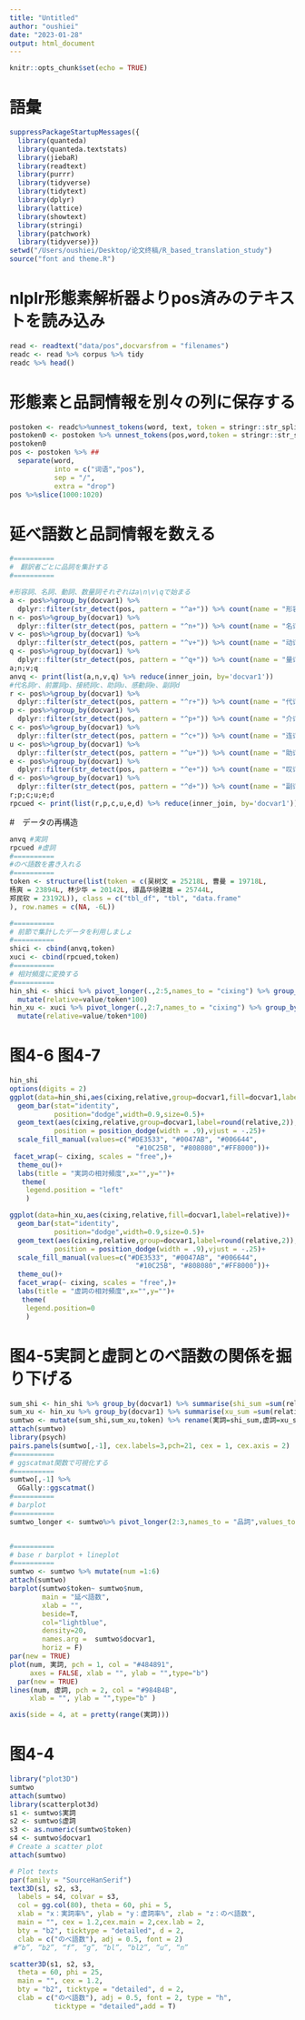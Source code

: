 ```yaml
---
title: "Untitled"
author: "oushiei"
date: "2023-01-28"
output: html_document
---
```


```r
knitr::opts_chunk$set(echo = TRUE)
```

# 語彙

```r
suppressPackageStartupMessages({
  library(quanteda)
  library(quanteda.textstats)
  library(jiebaR)
  library(readtext)
  library(purrr)
  library(tidyverse)
  library(tidytext)
  library(dplyr)
  library(lattice)
  library(showtext)
  library(stringi)
  library(patchwork)
  library(tidyverse)})
setwd("/Users/oushiei/Desktop/论文终稿/R_based_translation_study")
source("font and theme.R")
```


# nlplr形態素解析器よりpos済みのテキストを読み込み
```r
read <- readtext("data/pos",docvarsfrom = "filenames")
readc <- read %>% corpus %>% tidy
readc %>% head()
```

# 形態素と品詞情報を別々の列に保存する
```r
postoken <- readc%>%unnest_tokens(word, text, token = stringr::str_split, pattern = " ")
postoken0 <- postoken %>% unnest_tokens(pos,word,token = stringr::str_split,pattern="/")
postoken0
pos <- postoken %>% ##
  separate(word,
           into = c("词语","pos"),
           sep = "/",
           extra = "drop")
pos %>%slice(1000:1020)
```

# 延べ語数と品詞情報を数える
```r
#==========
#　翻訳者ごとに品詞を集計する
#==========

#形容詞、名詞、動詞、数量詞それぞれはa\n\v\qで始まる        
a <- pos%>%group_by(docvar1) %>%  
  dplyr::filter(str_detect(pos, pattern = "^a+")) %>% count(name = "形容词")          
n <- pos%>%group_by(docvar1) %>%  
  dplyr::filter(str_detect(pos, pattern = "^n+")) %>% count(name = "名词")
v <- pos%>%group_by(docvar1) %>%  
  dplyr::filter(str_detect(pos, pattern = "^v+")) %>% count(name = "动词")
q <- pos%>%group_by(docvar1) %>%  
  dplyr::filter(str_detect(pos, pattern = "^q+")) %>% count(name = "量词")
a;n;v;q
anvq <- print(list(a,n,v,q) %>% reduce(inner_join, by='docvar1'))
#代名詞r、前置詞p、接続詞c、助詞u、感動詞e、副詞d
r <- pos%>%group_by(docvar1) %>%  
  dplyr::filter(str_detect(pos, pattern = "^r+")) %>% count(name = "代词") 
p <- pos%>%group_by(docvar1) %>%  
  dplyr::filter(str_detect(pos, pattern = "^p+")) %>% count(name = "介词")
c <- pos%>%group_by(docvar1) %>%  
  dplyr::filter(str_detect(pos, pattern = "^c+")) %>% count(name = "连词")
u <- pos%>%group_by(docvar1) %>%  
  dplyr::filter(str_detect(pos, pattern = "^u+")) %>% count(name = "助词")
e <- pos%>%group_by(docvar1) %>%  
  dplyr::filter(str_detect(pos, pattern = "^e+")) %>% count(name = "叹词")
d <- pos%>%group_by(docvar1) %>%  
  dplyr::filter(str_detect(pos, pattern = "^d+")) %>% count(name = "副词")
r;p;c;u;e;d
rpcued <- print(list(r,p,c,u,e,d) %>% reduce(inner_join, by='docvar1'))
```

#　データの再構造
```r
anvq #実詞
rpcued #虚詞
#==========
#のべ語数を書き入れる
#==========
token <- structure(list(token = c(吴树文 = 25218L, 曹曼 = 19718L, 
杨爽 = 23894L, 林少华 = 20142L, 谭晶华徐建雄 = 25744L, 
郑民钦 = 23192L)), class = c("tbl_df", "tbl", "data.frame"
), row.names = c(NA, -6L))

#==========
# 前節で集計したデータを利用しましょ
#==========
shici <- cbind(anvq,token)
xuci <- cbind(rpcued,token)
#==========
# 相対頻度に変換する
#==========
hin_shi <- shici %>% pivot_longer(.,2:5,names_to = "cixing") %>% group_by(docvar1) %>%
  mutate(relative=value/token*100)
hin_xu <- xuci %>% pivot_longer(.,2:7,names_to = "cixing") %>% group_by(docvar1) %>%
  mutate(relative=value/token*100)
```

# 图4-6 图4-7
```r
hin_shi
options(digits = 2)
ggplot(data=hin_shi,aes(cixing,relative,group=docvar1,fill=docvar1,label=relative))+
  geom_bar(stat="identity",
           position="dodge",width=0.9,size=0.5)+
  geom_text(aes(cixing,relative,group=docvar1,label=round(relative,2)),
           position = position_dodge(width = .9),vjust = -.25)+
  scale_fill_manual(values=c("#DE3533", "#0047AB", "#006644",
                               "#10C25B", "#808080","#FF8000"))+
 facet_wrap(~ cixing, scales = "free",)+
  theme_ou()+
  labs(title = "実詞の相対頻度",x="",y="")+
   theme(
    legend.position = "left"
    )

ggplot(data=hin_xu,aes(cixing,relative,fill=docvar1,label=relative))+
  geom_bar(stat="identity",
           position="dodge",width=0.9,size=0.5)+
  geom_text(aes(cixing,relative,group=docvar1,label=round(relative,2)),
           position = position_dodge(width = .9),vjust = -.25)+
  scale_fill_manual(values=c("#DE3533", "#0047AB", "#006644",
                               "#10C25B", "#808080","#FF8000"))+
  theme_ou()+
  facet_wrap(~ cixing, scales = "free",)+
  labs(title = "虚詞の相対頻度",x="",y="")+
   theme(
    legend.position=0
    )
```

# 图4-5実詞と虚詞とのべ語数の関係を掘り下げる

```r
sum_shi <- hin_shi %>% group_by(docvar1) %>% summarise(shi_sum =sum(relative))
sum_xu <- hin_xu %>% group_by(docvar1) %>% summarise(xu_sum =sum(relative))
sumtwo <- mutate(sum_shi,sum_xu,token) %>% rename(実詞=shi_sum,虚詞=xu_sum) 
attach(sumtwo)
library(psych)   
pairs.panels(sumtwo[,-1], cex.labels=3,pch=21, cex = 1, cex.axis = 2)
#==========
# ggscatmat関数で可視化する
#==========
sumtwo[,-1] %>% 
  GGally::ggscatmat()
#==========
# barplot
#==========
sumtwo_longer <- sumtwo%>% pivot_longer(2:3,names_to = "品詞",values_to = "value")


#==========
# base r barplot + lineplot
#==========
sumtwo <- sumtwo %>% mutate(num =1:6)
attach(sumtwo)
barplot(sumtwo$token~ sumtwo$num,
        main = "延べ語数", 
        xlab = "", 
        beside=T,
        col="lightblue",
        density=20,
        names.arg =  sumtwo$docvar1, 
        horiz = F)
par(new = TRUE) 
plot(num, 実詞, pch = 1, col = "#484891", 
     axes = FALSE, xlab = "", ylab = "",type="b")
  par(new = TRUE)  
lines(num, 虚詞, pch = 2, col = "#984B4B",
     xlab = "", ylab = "",type="b" )

axis(side = 4, at = pretty(range(実詞)))      
```
# 图4-4
```r
library("plot3D")
sumtwo
attach(sumtwo)
library(scatterplot3d)
s1 <- sumtwo$実詞
s2 <- sumtwo$虚詞
s3 <- as.numeric(sumtwo$token)
s4 <- sumtwo$docvar1
# Create a scatter plot
attach(sumtwo)

# Plot texts
par(family = "SourceHanSerif")
text3D(s1, s2, s3, 
  labels = s4, colvar = s3, 
  col = gg.col(80), theta = 60, phi = 5,
  xlab = "x：実詞率%", ylab = "y：虚詞率%", zlab = "z：のべ語数", 
  main = "", cex = 1.2,cex.main = 2,cex.lab = 2,
  bty = "b2", ticktype = "detailed", d = 2,
  clab = c("のべ語数"), adj = 0.5, font = 2)
 #“b”, “b2”, “f”, “g”, “bl”, “bl2”, “u”, “n”

scatter3D(s1, s2, s3, 
  theta = 60, phi = 25,
  main = "", cex = 1.2, 
  bty = "b2", ticktype = "detailed", d = 2,
  clab = c("のべ語数"), adj = 0.5, font = 2, type = "h", 
           ticktype = "detailed",add = T)

 
```


